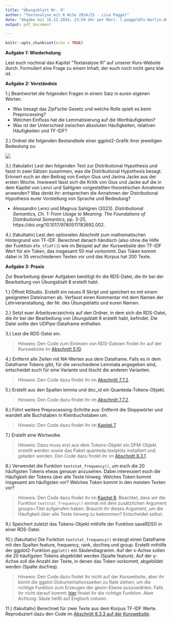 ```yaml
---
title: "Übungsblatt Nr. 9"
author: "Textanalyse mit R WiSe 2024/25 - Lisa Poggel"
date: "Abgabe bis 16.12.2024, 23:59 Uhr per Mail: l.poggel@fu-berlin.de"
output: pdf_document

---
```


```r
knitr::opts_chunk$set(echo = TRUE)
```


**Aufgabe 1: Wiederholung**

Lest euch nochmal das Kapitel "Textanalyse III" auf unserer Kurs-Website durch. Formuliert eine Frage zu einem Inhalt, der euch noch nicht ganz klar ist. 

**Aufgabe 2: Verständnis**

1.) Beantwortet die folgenden Fragen in einem Satz in euren eigenen Worten. 

* Was besagt das Zipf'sche Gesetz und welche Rolle spielt es beim Preprocessing?
* Welchen Einfluss hat die Lemmatisierung auf die Worthäufigkeiten?
* Was ist der Unterschied zwischen absoluten Häufigkeiten, relativen Häufigkeiten und TF-IDF?

2.) Ordnet die folgenden Bestandteile einer ggplot2-Grafik ihrer jeweiligen Bedeutung zu: 

![](images/ggplot.png)

3.) (fakulativ) Lest den folgenden Text zur Distributional Hypothesis und fasst in zwei Sätzen zusammen, was die Distributional Hypothesis besagt. Erinnert euch an den Beitrag von Evelyn Gius und Janina Jacke aus der ersten Woche. Inwieweit lässt sich die Kritik von Gius und Jacke auf die in dem Kapitel von Lenci und Sahlgren vorgestellten theoretischen Annahmen anwenden? Was denkt ihr: entsprechen die Annahmen der Distributional Hypothesis eurer Vorstellung von Sprache und Bedeutung?  

* Alessandro Lenci und Magnus Sahlgren (2023). *Distributional Semantics, Ch. 1: From Usage to Meaning. The Foundations of Distributional Semantics*, pp. 3-25, https://doi.org/10.1017/9780511783692.002.

4.) (fakultativ) Lest den optionalen Abschnitt zum mathematischen Hintergrund von TF-IDF. Berechnet danach händisch (also ohne die Hilfe der Funktion `dfm_tfidf()`) wie im Beispiel auf der Kurswebsite den TF-IDF Wert für ein Token, das insgesamt 50 mal vorkommt. Das Token kommt dabei in 35 verschiedenen Texten vor und das Korpus hat 200 Texte. 


**Aufgabe 3: Praxis**

Zur Bearbeitung dieser Aufgaben benötigt ihr die RDS-Datei, die ihr bei der Bearbeitung von Übungsblatt 8 erstellt habt. 

1.) Öffnet RStudio. Erstellt ein neues R Skript und speichert es mit einem geeigneten Dateinamen ab. Verfasst einen Kommentar mit dem Namen der Lehrveranstaltung, der Nr. des Übungsblatts und euren Namen.

2.) Setzt euer Arbeitsverzeichnis auf den Ordner, in dem sich die RDS-Datei, die ihr bei der Bearbeitung von Übungsblatt 8 erstellt habt, befindet. Die Datei sollte den UDPipe-Dataframe enthalten. 

3.) Lest die RDS-Datei ein. 

>Hinweis: Den Code zum Einlesen von RDS-Dateien findet ihr auf der Kurswebsite im [Abschnitt 5.10](https://lipogg.github.io/textanalyse-mit-r/textanalyse-i-korpus-tokens-daten-und-dateien.html#daten-schreiben).

4.) Entfernt alle Zeilen mit NA-Werten aus dem Dataframe. Falls es in dem Dataframe Tokens gibt, für die verschiedene Lemmata angegeben sind, entscheidet euch für eine Variante und löscht die anderen Varianten. 

>Hinweis: Den Code dazu findet ihr im [Abschnitt 7.7.2](https://lipogg.github.io/textanalyse-mit-r/textanalyse-ii-preprocessing.html#methode-2-lemmatisierung-mit-udpipe).
 
5.) Erstellt aus den Spalten lemma und doc_id ein Quanteda-Tokens-Objekt. 

>Hinweis: Den Code dazu findet ihr im [Abschnitt 7.7.2](https://lipogg.github.io/textanalyse-mit-r/textanalyse-ii-preprocessing.html#methode-2-lemmatisierung-mit-udpipe).

6.) Führt weitere Preprocessing-Schritte aus: Entfernt die Stoppwörter und wandelt alle Buchstaben in Kleinbuchstaben um. 

>Hinweis: Den Code dazu findet ihr im [Kapitel 7](https://lipogg.github.io/textanalyse-mit-r/textanalyse-ii-preprocessing.html). 

7.) Erstellt eine Wortwolke. 

>Hinweis: Dazu muss erst aus dem Tokens-Objekt ein DFM-Objekt erstellt werden sowie das Paket quanteda.textplots installiert und geladen werden. Den Code dazu findet ihr im [Abschnitt 8.3.1](https://lipogg.github.io/textanalyse-mit-r/textanalyse-iii-wortfrequenzanalysen.html#absolute-h%C3%A4ufigkeiten-und-das-zipfsche-gesetz).

8.) Verwendet die Funktion `textstat_frequency()`, um euch die 20 häufigsten Tokens etwas genauer anzusehen. Dabei interessiert euch die Häufigkeit der Tokens über alle Texte hinweg. Welches Token kommt insgesamt am häufigsten vor? Welches Token kommt in den meisten Texten vor?

>Hinweis: Den Code dazu findet ihr im [Kapitel 8](https://lipogg.github.io/textanalyse-mit-r/textanalyse-iii-wortfrequenzanalysen.html). Beachtet, dass wir die Funktion `textstat_frequency()` einmal mit dem zusätzlichen Argument groups=Titel aufgerufen haben. Braucht ihr dieses Argument, um die Häufigkeit über alle Texte hinweg zu bekommen? Entscheidet selbst.

9.) Speichert zuletzt das Tokens-Objekt mithilfe der Funktion saveRDS() in einer RDS-Datei.

10.) (fakultativ) Die Funktion `textstat_frequency()` erzeugt einen Dataframe mit den Spalten feature, frequency, rank, docfreq und group. Erstellt mithilfe der ggplot2-Funktion `ggplot()` ein Säulendiagramm. Auf der x-Achse sollen die 20 häufigsten Tokens abgebildet werden (Spalte feature). Auf der y-Achse soll die Anzahl der Texte, in denen das Token vorkommt, abgebildet werden (Spalte docfreq). 

>Hinweis: Den Code dazu findet ihr nicht auf der Kurswebsite, aber ihr könnt die ggplot-Dokumentationsseiten zu Rate ziehen, um die richtige Funktion zum Erzeugen der geom-Ebene auszuwählen. Falls ihr nicht darauf kommt: [hier](https://ggplot2.tidyverse.org/reference/geom_bar.html) findet ihr die richtige Funktion. Aber Achtung: Säule heißt auf Englisch column.

11.) (fakultativ) Berechnet für zwei Texte aus dem Korpus TF-IDF Werte. Reproduziert dazu den Code im [Abschnitt 8.3.3 auf der Kurswebsite](https://lipogg.github.io/textanalyse-mit-r/textanalyse-iii-wortfrequenzanalysen.html#relative-h%C3%A4ufigkeiten-und-tf-idf). 

